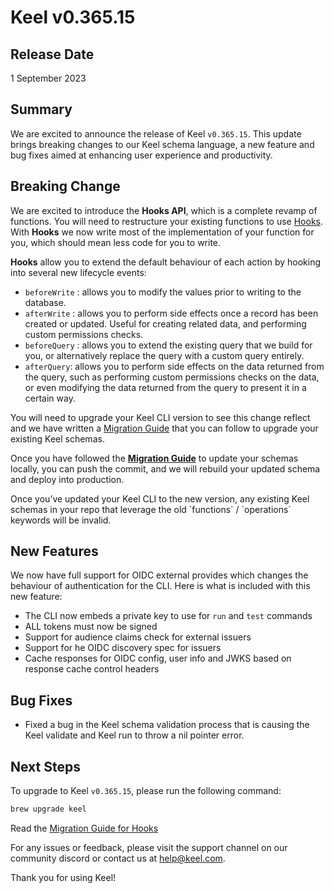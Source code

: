 # Keel v0.365.15

## Release Date

1 September 2023

## Summary

We are excited to announce the release of Keel `v0.365.15`. This update brings breaking changes to our Keel schema language, a new feature and bug fixes aimed at enhancing user experience and productivity.

## Breaking Change

We are excited to introduce the **Hooks API**, which is a complete revamp of functions. You will need to restructure your existing functions to use [Hooks](/functions#hooks). With **Hooks** we now write most of the implementation of your function for you, which should mean less code for you to write.

**Hooks** allow you to extend the default behaviour of each action by hooking into several new lifecycle events:

- `beforeWrite` : allows you to modify the values prior to writing to the database.
- `afterWrite` : allows you to perform side effects once a record has been created or updated. Useful for creating related data, and performing custom permissions checks.
- `beforeQuery` : allows you to extend the existing query that we build for you, or alternatively replace the query with a custom query entirely.
- `afterQuery`: allows you to perform side effects on the data returned from the query, such as performing custom permissions checks on the data, or even modifying the data returned from the query to present it in a certain way.

You will need to upgrade your Keel CLI version to see this change reflect and we have written a [Migration Guide](/functions/hooks/migration-guide) that you can follow to upgrade your existing Keel schemas.

Once you have followed the [**Migration Guide**](/functions/hooks/migration-guide) to update your schemas locally, you can push the commit, and we will rebuild your updated schema and deploy into production.



<Callout type="info" emoji="💡">
Once you’ve updated your Keel CLI to the new version, any existing Keel schemas in your repo that leverage the old `functions` / `operations` keywords will be invalid.
</Callout>

## New Features

We now have full support for OIDC external provides which changes the behaviour of authentication for the CLI. Here is what is included with this new feature:

- The CLI now embeds a private key to use for `run` and `test` commands
- ALL tokens must now be signed
- Support for audience claims check for external issuers
- Support for  he OIDC discovery spec for issuers
- Cache responses for OIDC config, user info and JWKS based on response cache control headers

## Bug Fixes
- Fixed a bug in the Keel schema validation process that is causing the Keel validate and Keel run to throw a nil pointer error.

## Next Steps

To upgrade to Keel `v0.365.15`, please run the following command:

```bash
brew upgrade keel
```

Read the [Migration Guide for Hooks](/functions/hooks/migration-guide)

For any issues or feedback, please visit the support channel on our community discord or contact us at [help@keel.com](mailto:help@keel.com).

Thank you for using Keel!
